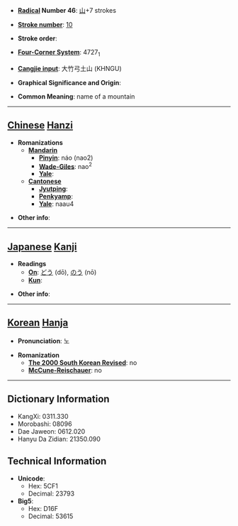 * '''[[Wiktionary:Chinese radical index| Radical]] Number 46''': [[Wiktionary:Chinese radical index 山|山]]+7 strokes

* '''[[Wiktionary:Chinese total strokes index|Stroke number]]''': [[Wiktionary:Chinese total strokes index 10|10]]

* '''Stroke order''': 

* '''[[Wiktionary:Chinese four corner index|Four-Corner System]]''': 4727<sub>1</sub>

* '''[[Wiktionary:Chinese Cangjie index|Cangjie input]]''': 大竹弓土山 (KHNGU)

* '''Graphical Significance and Origin''': 

* '''Common Meaning''': name of a mountain

----

== [[Chinese]] [[Hanzi]] ==

* '''Romanizations'''
** '''[[Mandarin]]'''
*** '''[[Pinyin]]''': náo (nao2)
*** '''[[Wade-Giles]]''': nao<sup>2</sup>
*** '''[[Yale]]''': 
** '''[[Cantonese]]'''
*** '''[[Jyutping]]''':
*** '''[[Penkyamp]]''': 
*** '''[[Yale]]''': naau4

* '''Other info''': 

----

== [[Japanese]] [[Kanji]] ==

* '''Readings'''
** '''[[On]]''': [[どう]] (dō), [[のう]] (nō)
** '''[[Kun]]''': 

* '''Other info''':  

----

== [[Korean]] [[Hanja]] ==

* '''Pronunciation''': 노

* '''Romanization'''
** '''[[The 2000 South Korean Revised Romanization|The 2000 South Korean Revised]]''': no
** '''[[McCune-Reischauer]]''': no

----

== Dictionary Information ==

* KangXi: 0311.330
* Morobashi: 08096
* Dae Jaweon: 0612.020
* Hanyu Da Zidian: 21350.090

== Technical Information ==

* '''Unicode''':
** Hex: 5CF1
** Decimal: 23793
* '''Big5''':
** Hex: D16F
** Decimal: 53615